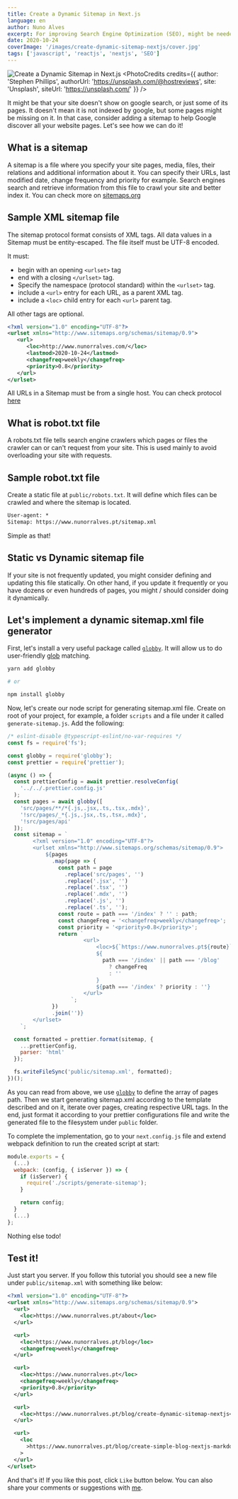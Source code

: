 ```yaml
---
title: Create a Dynamic Sitemap in Next.js
language: en
author: Nuno Alves
excerpt: For improving Search Engine Optimization (SEO), might be needed to add a sitemap or robots.txt file to your Next.js site. Let's create one dynamically.
date: 2020-10-24
coverImage: '/images/create-dynamic-sitemap-nextjs/cover.jpg'
tags: ['javascript', 'reactjs', 'nextjs', 'SEO']
---
```


![Create a Dynamic Sitemap in Next.js](/images/create-dynamic-sitemap-nextjs/cover.jpg)
<PhotoCredits
  credits={{
    author: 'Stephen Phillips',
    authorUrl: 'https://unsplash.com/@hostreviews',
    site: 'Unsplash',
    siteUrl: 'https://unsplash.com/'
  }}
/>

It might be that your site doesn't show on google search, or just some of its pages. It doesn't mean it is not indexed by google, but some pages might be missing on it. In that case, consider adding a sitemap to help Google discover all your website pages. Let's see how we can do it!

## What is a sitemap

A sitemap is a file where you specify your site pages, media, files, their relations and additional information about it.
You can specify their URLs, last modified date, change frequency and priority for example.
Search engines search and retrieve information from this file to crawl your site and better index it. You can check more on [sitemaps.org](https://www.sitemaps.org/)

## Sample XML sitemap file

The sitemap protocol format consists of XML tags. All data values in a Sitemap must be entity-escaped. The file itself must be UTF-8 encoded.

It must:
- begin with an opening `<urlset>` tag 
- end with a closing `</urlset>` tag.
- Specify the namespace (protocol standard) within the `<urlset>` tag.
- include a `<url>` entry for each URL, as a parent XML tag.
- include a `<loc>` child entry for each `<url>` parent tag.

All other tags are optional. 

```xml
<?xml version="1.0" encoding="UTF-8"?>
<urlset xmlns="http://www.sitemaps.org/schemas/sitemap/0.9">
   <url>
      <loc>http://www.nunorralves.com/</loc>
      <lastmod>2020-10-24</lastmod>
      <changefreq>weekly</changefreq>
      <priority>0.8</priority>
   </url>
</urlset> 
```

All URLs in a Sitemap must be from a single host. You can check protocol [here](https://www.sitemaps.org/protocol.html)

## What is robot.txt file

A robots.txt file tells search engine crawlers which pages or files the crawler can or can't request from your site. This is used mainly to avoid overloading your site with requests.

## Sample robot.txt file

Create a static file at `public/robots.txt`. It will define which files can be crawled and where the sitemap is located.

```txt
User-agent: *
Sitemap: https://www.nunorralves.pt/sitemap.xml
```  

Simple as that!
  
## Static vs Dynamic sitemap file

If your site is not frequently updated, you might consider defining and updating this file statically. On other hand, if you update it frequently or you have dozens or even hundreds of pages, you might / should consider doing it dynamically.

## Let's implement a dynamic sitemap.xml file generator

First, let's install a very useful package called [`globby`](https://github.com/sindresorhus/globby). It will allow us to do user-friendly [glob](https://en.wikipedia.org/wiki/Glob_(programming)) matching.

```bash
yarn add globby

# or

npm install globby
```

Now, let's create our node script for generating sitemap.xml file. Create on root of your project, for example, a folder `scripts` and a file under it called `generate-sitemap.js`. Add the following:

```js
/* eslint-disable @typescript-eslint/no-var-requires */
const fs = require('fs');

const globby = require('globby');
const prettier = require('prettier');

(async () => {
  const prettierConfig = await prettier.resolveConfig(
    '../../.prettier.config.js'
  );
  const pages = await globby([
    'src/pages/**/*{.js,.jsx,.ts,.tsx,.mdx}',
    '!src/pages/_*{.js,.jsx,.ts,.tsx,.mdx}',
    '!src/pages/api'
  ]);
  const sitemap = `
        <?xml version="1.0" encoding="UTF-8"?>
        <urlset xmlns="http://www.sitemaps.org/schemas/sitemap/0.9">
            ${pages
              .map(page => {
                const path = page
                  .replace('src/pages', '')
                  .replace('.jsx', '')
                  .replace('.tsx', '')
                  .replace('.mdx', '')
                  .replace('.js', '')
                  .replace('.ts', '');
                const route = path === '/index' ? '' : path;
                const changeFreq = '<changefreq>weekly</changefreq>';
                const priority = '<priority>0.8</priority>';
                return `
                        <url>
                            <loc>${`https://www.nunorralves.pt${route}`}</loc>
                            ${
                              path === '/index' || path === '/blog'
                                ? changeFreq
                                : ''
                            }
                            ${path === '/index' ? priority : ''}
                        </url>
                    `;
              })
              .join('')}
        </urlset>
    `;

  const formatted = prettier.format(sitemap, {
    ...prettierConfig,
    parser: 'html'
  });

  fs.writeFileSync('public/sitemap.xml', formatted);
})();
```

As you can read from above, we use [`globby`](https://github.com/sindresorhus/globby) to define the array of pages path. Then we start generating sitemap.xml according to the template described and on it, iterate over pages, creating respective URL tags. In the end, just format it according to your prettier configurations file and write the generated file to the filesystem under `public` folder.

To complete the implementation, go to your `next.config.js` file and extend webpack definition to run the created script at start:

```js
module.exports = {
  (...)
  webpack: (config, { isServer }) => {
    if (isServer) {
      require('./scripts/generate-sitemap');
    }

    return config;
  }
  (...)
};
```

Nothing else todo!


## Test it!

Just start you server. If you follow this tutorial you should see a new file under `public/sitemap.xml` with something like below:

```xml
<?xml version="1.0" encoding="UTF-8"?>
<urlset xmlns="http://www.sitemaps.org/schemas/sitemap/0.9">
  <url>
    <loc>https://www.nunorralves.pt/about</loc>
  </url>

  <url>
    <loc>https://www.nunorralves.pt/blog</loc>
    <changefreq>weekly</changefreq>
  </url>

  <url>
    <loc>https://www.nunorralves.pt</loc>
    <changefreq>weekly</changefreq>
    <priority>0.8</priority>
  </url>

  <url>
    <loc>https://www.nunorralves.pt/blog/create-dynamic-sitemap-nextjs</loc>
  </url>

  <url>
    <loc
      >https://www.nunorralves.pt/blog/create-simple-blog-nextjs-markdown</loc
    >
  </url>
</urlset>
```

And that's it!
If you like this post, click `Like` button below. You can also share your comments or suggestions with [me](/about).